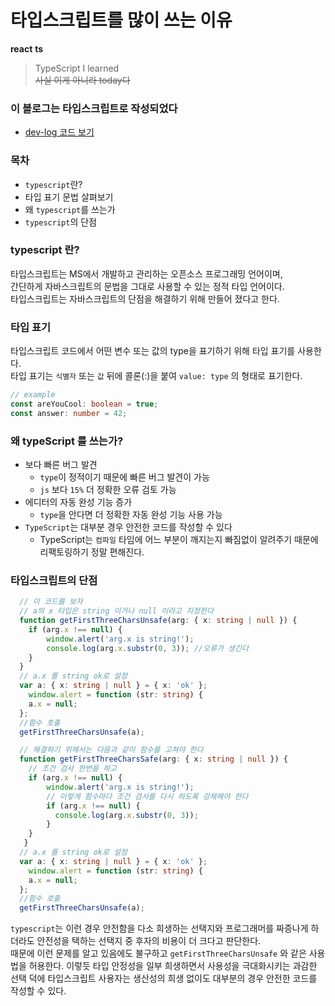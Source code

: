 # 타입스크립트를 많이 쓰는 이유
**react** **ts**
> TypeScript I learned   
~~사실 이게 아니라 today다~~  

### 이 블로그는 타입스크립트로 작성되었다
- <a href="https://github.com/min050410/TechBlog">dev-log 코드 보기</a>

### 목차
- `typescript`란?
- 타입 표기 문법 살펴보기
- 왜 `typescript`를 쓰는가
- `typescript`의 단점

### typescript 란?
타입스크립트는 MS에서 개발하고 관리하는 오픈소스 프로그래밍 언어이며,    
간단하게 자바스크립트의 문법을 그대로 사용할 수 있는 정적 타입 언어이다.  
타입스크립트는 자바스크립트의 단점을 해결하기 위해 만들어 졌다고 한다.   


### 타입 표기  
타입스크립트 코드에서 어떤 변수 또는 값의 type을 표기하기 위해 타입 표기를 사용한다.  
타입 표기는 `식별자` 또는 `값` 뒤에 콜론(:)을 붙여 `value: type` 의 형태로 표기한다.

```ts
// example
const areYouCool: boolean = true;
const answer: number = 42;
```

<h3 id="why">왜 typeScript 를 쓰는가?</h3>


- 보다 빠른 버그 발견
  - `type`이 정적이기 때문에 빠른 버그 발견이 가능
  - `js` 보다 `15%` 더 정확한 오류 검토 가능
- 에디터의 자동 완성 기능 증가
  - `type`을 안다면 더 정확한 자동 완성 기능 사용 가능
- `TypeScript`는 대부분 경우 안전한 코드를 작성할 수 있다  
  - TypeScript는 `컴파일` 타임에 어느 부분이 깨지는지 빠짐없이 알려주기 때문에 리팩토링하기 정말 편해진다.
     
### 타입스크립트의 단점
 
```ts
  // 이 코드를 보자
  // a의 x 타입은 string 이거나 null 이라고 지정한다
  function getFirstThreeCharsUnsafe(arg: { x: string | null }) {
    if (arg.x !== null) {
        window.alert('arg.x is string!');
        console.log(arg.x.substr(0, 3)); //오류가 생긴다
    }
  }
  // a.x 를 string ok로 설정
  var a: { x: string | null } = { x: 'ok' };
    window.alert = function (str: string) {
    a.x = null;
  };
  //함수 호출
  getFirstThreeCharsUnsafe(a);
```
```ts
  // 해결하기 위해서는 다음과 같이 함수를 고쳐야 한다
  function getFirstThreeCharsSafe(arg: { x: string | null }) {
    // 조건 검사 한번을 하고
    if (arg.x !== null) {
        window.alert('arg.x is string!');
        // 이렇게 함수마다 조건 검사를 다시 하도록 강제해야 한다
        if (arg.x !== null) {
          console.log(arg.x.substr(0, 3));
        }
    }
   }
  // a.x 를 string ok로 설정
  var a: { x: string | null } = { x: 'ok' };
    window.alert = function (str: string) {
    a.x = null;
  };
  //함수 호출
  getFirstThreeCharsUnsafe(a);
```

`typescript`는 이런 경우 안전함을 다소 희생하는 선택지와 프로그래머를 짜증나게 하더라도 안전성을 택하는 선택지 중 후자의 비용이 더 크다고 판단한다.   
때문에 이런 문제를 알고 있음에도 불구하고 `getFirstThreeCharsUnsafe` 와 같은 사용법을 허용한다.
이렇듯 타입 안정성을 일부 희생하면서 사용성을 극대화시키는 과감한 선택 덕에 타입스크립트 사용자는 생산성의 희생 없이도 대부분의 경우 안전한 코드를 작성할 수 있다.